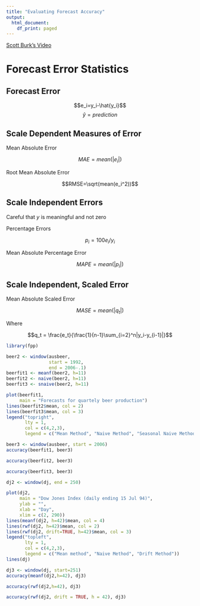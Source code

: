 ```yaml
---
title: "Evaluating Forecast Accuracy"
output:
  html_document:
    df_print: paged
---
```


[Scott Burk's Video](https://www.youtube.com/watch?v=PvaKMQBR6nA&list=PLX-TyAzMwGs-I3i5uiCin37VFMSy4c50F&index=5)

# Forecast Error Statistics

## Forecast Error 

$$e_i=y_i-\hat{y_i}$$
$$\hat{y} = prediction$$

## Scale Dependent Measures of Error

<p class="text-center">Mean Absolute Error</p>
$$MAE = mean(|e_i|)$$
<p class="text-center">Root Mean Absolute Error</p>
$$RMSE=\sqrt(mean(e_i^2))$$

## Scale Independent Errors

Careful that $y$ is meaningful and not zero

<p class="text-center">Percentage Errors</p>
$$p_i = 100e_i/y_i$$
<p class="text-center">Mean Absolute Percentage Error</p>
$$MAPE=mean(|p_i|)$$

## Scale Independent, Scaled Error

<p class="text-center">Mean Absolute Scaled Error</p>
$$MASE=mean(|q_t|)$$
<p class="text-center">Where</p>

$$q_t = \frac{e_t}{\frac{1}{n-1}\sum_{i=2}^n|y_i-y_{i-1}|}$$
```r
library(fpp)
```
```r
beer2 <- window(ausbeer, 
                start = 1992,
                end = 2006-.1)
beerfit1 <- meanf(beer2, h=11)
beerfit2 <- naive(beer2, h=11)
beerfit3 <- snaive(beer2, h=11)

plot(beerfit1,
     main = "Forecasts for quartely beer production")
lines(beerfit2$mean, col = 2)
lines(beerfit3$mean, col = 3)
legend("topright", 
       lty = 1,
       col = c(4,2,3),
       legend = c("Mean Method", "Naive Method", "Seasonal Naive Method"))
```

```r
beer3 <- window(ausbeer, start = 2006)
accuracy(beerfit1, beer3)
```
```r
accuracy(beerfit2, beer3)
```
```r
accuracy(beerfit3, beer3)
```

```r
dj2 <- window(dj, end = 250)

plot(dj2,
     main = "Dow Jones Index (daily ending 15 Jul 94)",
     ylab = "",
     xlab = "Day",
     xlim = c(2, 290))
lines(meanf(dj2, h=42)$mean, col = 4)
lines(rwf(dj2, h=42)$mean, col = 2)
lines(rwf(dj2, drift=TRUE, h=42)$mean, col = 3)
legend("topleft",
       lty = 1,
       col = c(4,2,3),
       legend = c("Mean method", "Naive Method", "Drift Method"))
lines(dj)
```
```r
dj3 <- window(dj, start=251)
accuracy(meanf(dj2,h=42), dj3)
```
```r
accuracy(rwf(dj2,h=42), dj3)
```
```r
accuracy(rwf(dj2, drift = TRUE, h = 42), dj3)
```







